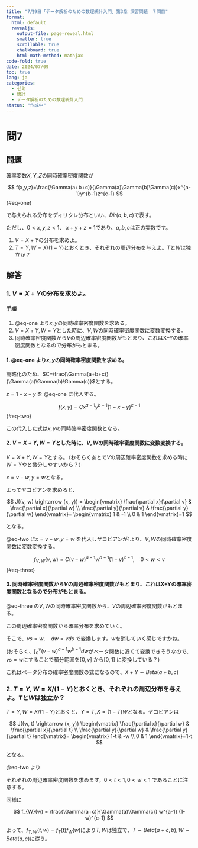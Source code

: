 ```yaml
---
title: "7月9日「データ解析のための数理統計入門」第3章 演習問題　７問目"
format:
  html: default
  revealjs:
    output-file: page-reveal.html
    smaller: true
    scrollable: true
    chalkboard: true
    html-math-method: mathjax
code-fold: true
date: 2024/07/09
toc: true
lang: ja
categories:
  - ゼミ
  - 統計
  - データ解析のための数理統計入門
status: "作成中"
---
```


# 問7

## 問題

確率変数$X,Y,Z$の同時確率密度関数が

$$
f(x,y,z)=\frac{\Gamma(a+b+c)}{\Gamma(a)\Gamma(b)\Gamma(c)}x^{a-1}y^{b-1}z^{c-1}
$${#eq-one}

で与えられる分布をディリクレ分布といい、$Dir(a,b,c)$で表す。

ただし、$0 < x,y,z < 1$、 $x+y+z=1$であり、$a,b,c$は正の実数です。

::: {.extra-space2}

:::

1. $V=X+Y$の分布を求めよ。
2. $T=Y,W=X/(1-Y)$とおくとき、それぞれの周辺分布を与えよ。$T$と$W$は独立か？

::: {.extra-space3}

:::

## 解答


### 1. $V=X+Y$の分布を求めよ。

:::{.callout-note}

#### 手順

::: {.extra-space2}

:::

1. @eq-one より$x,y$の同時確率密度関数を求める。
2. $V=X+Y,W=Y$とした時に、$V,W$の同時確率密度関数に変数変換する。
3. 同時確率密度関数から$V$の周辺確率密度関数がもとまり、これはX+Yの確率密度関数となるので分布がもとまる。
   
:::

::: {.extra-space3}

:::


#### **1. @eq-one より$x,y$の同時確率密度関数を求める。**

::: {.extra-space2}

:::

簡略化のため、$C=\frac{\Gamma(a+b+c)}{\Gamma(a)\Gamma(b)\Gamma(c)}$とする。

$z=1-x-y$ を @eq-one に代入する。

$$
f(x,y)=C x^{a-1}y^{b-1}(1-x-y)^{c-1}
$${#eq-two}



この代入した式は$x,y$の同時確率密度関数となる。

::: {.extra-space3}

:::

#### **2. $V=X+Y,W=Y$とした時に、$V,W$の同時確率密度関数に変数変換する。**

$V=X+Y,W=Y$とする。（おそらくあとで$V$の周辺確率密度関数を求める時に$W=Y$やと微分しやすいから？）

$x=v-w,y=w$となる。

よってヤコビアンを求めると、

$$
J((v, w) \rightarrow (x, y)) =
\begin{vmatrix}
\frac{\partial x}{\partial v} & \frac{\partial x}{\partial w} \\
\frac{\partial y}{\partial v} & \frac{\partial y}{\partial w}
\end{vmatrix}=
\begin{vmatrix}
1 & -1 \\
0 & 1
\end{vmatrix}=1
$$

となる。

::: {.extra-space2}

:::

@eq-two に$x=v-w,y=w$ を代入しヤコビアンが1より、$V,W$の同時確率密度関数に変数変換する。



$$
f_{V,W}(v,w)=C (v-w)^{a-1}w^{b-1}(1-v)^{c-1}, \quad 0 < w < v
$${#eq-three}


::: {.extra-space3}

:::

#### **3. 同時確率密度関数から$V$の周辺確率密度関数がもとまり、これはX+Yの確率密度関数となるので分布がもとまる。**

@eq-three の$V,W$の同時確率密度関数から、$V$の周辺確率密度関数がもとまる。

\begin{align}
f_V(v)&=\int_0^v f_{V,W}(v,w)dw\\
&= C (1-v)^{c-1} \int_0^v (v-w)^{a-1}w^{b-1} dw
\end{align}

この周辺確率密度関数から確率分布を求めていく。

::: {.extra-space3}

:::

そこで、$vs=w,\quad dw=vds$ で変換します。$w$を消していく感じですかね。



(おそらく、$\int_0^v (v-w)^{a-1}w^{b-1} dw$がベータ関数に近くて変換できそうなので、$vs=w$にすることで積分範囲を$[0,v]$ から$[0,1]$ に変換している？)

\begin{align}
f_V(v)
&= C (1-v)^{c-1} \int_0^1 (v-vs)^{a-1}(vs)^{b-1} vds\\
&= C (1-v)^{c-1} v^{a+b-1}\int_0^1 (1-s)^{a-1}s^{b-1} ds\\
&= CB(a,b)(1-v)^{c-1} v^{a+b-1}\\
&= \frac{\Gamma(a+b+c)}{\Gamma(a)\Gamma(b)\Gamma(c)} \frac{\Gamma(a)\Gamma(b)}{\Gamma(a+b)}(1-v)^{c-1} v^{a+b-1} \\
&= \frac{\Gamma(a+b+c)}{\Gamma(c)\Gamma(a+b)}(1-v)^{c-1} v^{a+b-1} \\
&= \frac{1}{B(a+b,c)}(1-v)^{c-1} v^{a+b-1} \\


\end{align}

これはベータ分布の確率密度関数の式になるので、$X+Y \sim Beta(a+b,c)$


### 2. $T=Y,W=X/(1-Y)$とおくとき、それぞれの周辺分布を与えよ。$T$と$W$は独立か？

$T=Y,W=X/(1-Y)$とおくと、$Y=T,X=(1-T)W$となる。ヤコビアンは

$$
J((w, t) \rightarrow (x, y))
\begin{vmatrix}
\frac{\partial x}{\partial w} & \frac{\partial x}{\partial t} \\
\frac{\partial y}{\partial w} & \frac{\partial y}{\partial t}
\end{vmatrix}=
\begin{vmatrix}
1-t & -w \\
0 & 1
\end{vmatrix}=1-t
$$

となる。

@eq-two より


\begin{align}
f_{T,W}(t,w)&=C((1-t)w)^{a-1} t^{b-1} (1-w(1-t)-t)^{c-1} (1-t) \\
&= C w^{a-1} (1-t)^a t^{b-1} (1-w(1-t)-t)^{c-1} \\
&= C w^{a-1} (1-t)^a t^{b-1} ((1-t)(1-w))^{c-1} \\
&= C w^{a-1} (1-t)^{a+c-1} t^{b-1} (1-w)^{c-1} \\
&= C w^{a-1} (1-w)^{c-1} t^{b-1}  (1-t)^{a+c-1} \\
&= \frac{\Gamma(a+b+c)}{\Gamma(a)\Gamma(b)\Gamma(c)} w^{a-1} (1-w)^{c-1} t^{b-1}  (1-t)^{a+c-1} \\
&= \frac{\Gamma(a+c)}{\Gamma(a)\Gamma(c)} w^{a-1} (1-w)^{c-1}\frac{\Gamma(a+b+c)}{\Gamma(b)\Gamma(a+c)} t^{b-1}  (1-t)^{a+c-1} 
\end{align}

それぞれの周辺確率密度関数を求めます。$0<t <1, 0<w<1$ であることに注意する。

\begin{align}
f_{T}(t)&= \int_{-\infty}^{\infty} f_{T,W}(t,w)dw\\
&=\int_{0}^{1} \frac{\Gamma(a+c)}{\Gamma(a)\Gamma(c)} w^{a-1} (1-w)^{c-1}\frac{\Gamma(a+b+c)}{\Gamma(b)\Gamma(a+c)} t^{b-1}  (1-t)^{a+c-1} dw\\
&=\frac{\Gamma(a+b+c)}{\Gamma(b)\Gamma(a+c)} t^{b-1}  (1-t)^{a+c-1} \int_{0}^{1} \frac{\Gamma(a+c)}{\Gamma(a)\Gamma(c)} w^{a-1} (1-w)^{c-1} dw\\
&= \frac{\Gamma(a+b+c)}{\Gamma(b)\Gamma(a+c)} t^{b-1}  (1-t)^{a+c-1}
\end{align}

同様に

$$
f_{W}(w) = \frac{\Gamma(a+c)}{\Gamma(a)\Gamma(c)} w^{a-1} (1-w)^{c-1}
$$

よって、$f_{T,W}(t,w)=f_{T}(t)f_{W}(w)$により$T,W$は独立で、$T \sim Beta(a+c,b), W \sim Beta(a,c)$に従う。

